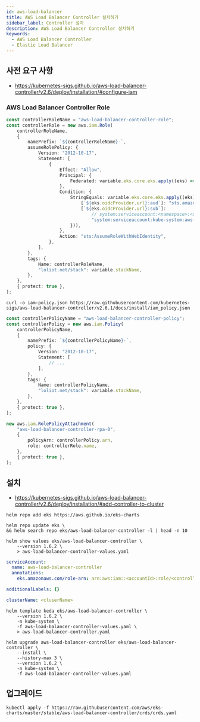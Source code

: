 ```yaml
---
id: aws-load-balancer
title: AWS Load Balancer Controller 설치하기
sidebar_label: Controller 설치
description: AWS Load Balancer Controller 설치하기
keywords:
  - AWS Load Balancer Controller
  - Elastic Load Balancer
---
```


## 사전 요구 사항

- https://kubernetes-sigs.github.io/aws-load-balancer-controller/v2.6/deploy/installation/#configure-iam

### AWS Load Balancer Controller Role

```typescript
const controllerRoleName = "aws-load-balancer-controller-role";
const controllerRole = new aws.iam.Role(
	controllerRoleName,
	{
		namePrefix: `${controllerRoleName}-`,
		assumeRolePolicy: {
			Version: "2012-10-17",
			Statement: [
				{
					Effect: "Allow",
					Principal: {
						Federated: variable.eks.core.eks.apply((eks) => eks.oidcProvider.arn),
					},
					Condition: {
						StringEquals: variable.eks.core.eks.apply((eks) => ({
							[`${eks.oidcProvider.url}:aud`]: "sts.amazonaws.com",
							[`${eks.oidcProvider.url}:sub`]:
								// system:serviceaccount:<namespace>:<serviceAccount>
								"system:serviceaccount:kube-system:aws-load-balancer-controller",
						})),
					},
					Action: "sts:AssumeRoleWithWebIdentity",
				},
			],
		},
		tags: {
			Name: controllerRoleName,
			"loliot.net/stack": variable.stackName,
		},
	},
	{ protect: true },
);
```

```shell
curl -o iam-policy.json https://raw.githubusercontent.com/kubernetes-sigs/aws-load-balancer-controller/v2.6.1/docs/install/iam_policy.json
```

```typescript
const controllerPolicyName = "aws-load-balancer-controller-policy";
const controllerPolicy = new aws.iam.Policy(
	controllerPolicyName,
	{
		namePrefix: `${controllerPolicyName}-`,
		policy: {
			Version: "2012-10-17",
			Statement: [
				// ...
			],
		},
		tags: {
			Name: controllerPolicyName,
			"loliot.net/stack": variable.stackName,
		},
	},
	{ protect: true },
);

new aws.iam.RolePolicyAttachment(
	"aws-load-balancer-controller-rpa-0",
	{
		policyArn: controllerPolicy.arn,
		role: controllerRole.name,
	},
	{ protect: true },
);
```

## 설치

- https://kubernetes-sigs.github.io/aws-load-balancer-controller/v2.6/deploy/installation/#add-controller-to-cluster

```shell
helm repo add eks https://aws.github.io/eks-charts
```

```shell
helm repo update eks \
&& helm search repo eks/aws-load-balancer-controller -l | head -n 10
```

```shell
helm show values eks/aws-load-balancer-controller \
    --version 1.6.2 \
    > aws-load-balancer-controller-values.yaml
```

```yaml title="aws-load-balancer-controller-values.yaml"
serviceAccount:
  name: aws-load-balancer-controller
  annotations:
    eks.amazonaws.com/role-arn: arn:aws:iam::<accountId>:role/<controllerRoleName>

additionalLabels: {}

clusterName: <cluserName>
```

```shell
helm template keda eks/aws-load-balancer-controller \
    --version 1.6.2 \
    -n kube-system \
    -f aws-load-balancer-controller-values.yaml \
    > aws-load-balancer-controller.yaml
```

```shell
helm upgrade aws-load-balancer-controller eks/aws-load-balancer-controller \
    --install \
    --history-max 3 \
    --version 1.6.2 \
    -n kube-system \
    -f aws-load-balancer-controller-values.yaml
```

## 업그레이드

```shell
kubectl apply -f https://raw.githubusercontent.com/aws/eks-charts/master/stable/aws-load-balancer-controller/crds/crds.yaml
```
